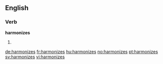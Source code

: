 ==English==

===Verb===
'''harmonizes'''

# {{third-person singular of|harmonize}}

[[de:harmonizes]]
[[fr:harmonizes]]
[[hu:harmonizes]]
[[no:harmonizes]]
[[pt:harmonizes]]
[[sv:harmonizes]]
[[vi:harmonizes]]